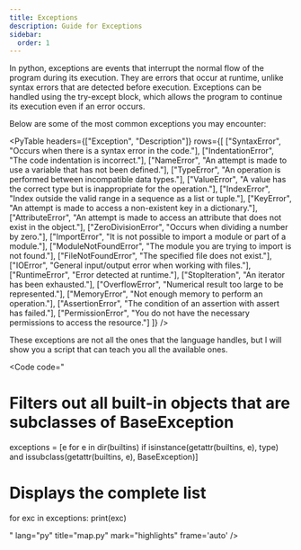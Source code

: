 ```yaml
---
title: Exceptions
description: Guide for Exceptions
sidebar:
  order: 1
---
```



In python, exceptions are events that interrupt the normal flow of the program during its execution. They are errors that occur at runtime, unlike syntax errors that are detected before execution. Exceptions can be handled using the try-except block, which allows the program to continue its execution even if an error occurs.

Below are some of the most common exceptions you may encounter:

<PyTable
  headers={["Exception", "Description"]}
  rows={[
    ["SyntaxError", "Occurs when there is a syntax error in the code."],
    ["IndentationError", "The code indentation is incorrect."],
    ["NameError", "An attempt is made to use a variable that has not been defined."],
    ["TypeError", "An operation is performed between incompatible data types."],
    ["ValueError", "A value has the correct type but is inappropriate for the operation."],
    ["IndexError", "Index outside the valid range in a sequence as a list or tuple."],
    ["KeyError", "An attempt is made to access a non-existent key in a dictionary."],
    ["AttributeError", "An attempt is made to access an attribute that does not exist in the object."],
    ["ZeroDivisionError", "Occurs when dividing a number by zero."],
    ["ImportError", "It is not possible to import a module or part of a module."],
    ["ModuleNotFoundError", "The module you are trying to import is not found."],
    ["FileNotFoundError", "The specified file does not exist."],
    ["IOError", "General input/output error when working with files."],
    ["RuntimeError", "Error detected at runtime."],
    ["StopIteration", "An iterator has been exhausted."],
    ["OverflowError", "Numerical result too large to be represented."],
    ["MemoryError", "Not enough memory to perform an operation."],
    ["AssertionError", "The condition of an assertion with assert has failed."],
    ["PermissionError", "You do not have the necessary permissions to access the resource."]
  ]}
/>

These exceptions are not all the ones that the language handles, but I will show you a script that can teach you all the available ones.

<Code
code="


# Filters out all built-in objects that are subclasses of BaseException
exceptions = [e for e in dir(builtins) if isinstance(getattr(builtins, e), type) and issubclass(getattr(builtins, e), BaseException)]

# Displays the complete list
for exc in exceptions:
    print(exc)

"
lang="py"
title="map.py"
mark="highlights"
frame='auto' />
